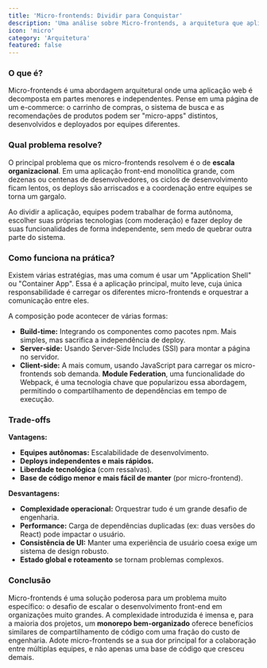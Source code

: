```yaml
---
title: 'Micro-frontends: Dividir para Conquistar'
description: 'Uma análise sobre Micro-frontends, a arquitetura que aplica os conceitos de microserviços ao front-end para escalar o desenvolvimento em equipes grandes.'
icon: 'micro'
category: 'Arquitetura'
featured: false
---
```


### O que é?

Micro-frontends é uma abordagem arquitetural onde uma aplicação web é decomposta em partes menores e independentes. Pense em uma página de um e-commerce: o carrinho de compras, o sistema de busca e as recomendações de produtos podem ser "micro-apps" distintos, desenvolvidos e deployados por equipes diferentes.

### Qual problema resolve?

O principal problema que os micro-frontends resolvem é o de **escala organizacional**. Em uma aplicação front-end monolítica grande, com dezenas ou centenas de desenvolvedores, os ciclos de desenvolvimento ficam lentos, os deploys são arriscados e a coordenação entre equipes se torna um gargalo.

Ao dividir a aplicação, equipes podem trabalhar de forma autônoma, escolher suas próprias tecnologias (com moderação) e fazer deploy de suas funcionalidades de forma independente, sem medo de quebrar outra parte do sistema.

### Como funciona na prática?

Existem várias estratégias, mas uma comum é usar um "Application Shell" ou "Container App". Essa é a aplicação principal, muito leve, cuja única responsabilidade é carregar os diferentes micro-frontends e orquestrar a comunicação entre eles.

A composição pode acontecer de várias formas:
- **Build-time:** Integrando os componentes como pacotes npm. Mais simples, mas sacrifica a independência de deploy.
- **Server-side:** Usando Server-Side Includes (SSI) para montar a página no servidor.
- **Client-side:** A mais comum, usando JavaScript para carregar os micro-frontends sob demanda. **Module Federation**, uma funcionalidade do Webpack, é uma tecnologia chave que popularizou essa abordagem, permitindo o compartilhamento de dependências em tempo de execução.

### Trade-offs

**Vantagens:**
- **Equipes autônomas:** Escalabilidade de desenvolvimento.
- **Deploys independentes e mais rápidos.**
- **Liberdade tecnológica** (com ressalvas).
- **Base de código menor e mais fácil de manter** (por micro-frontend).

**Desvantagens:**
- **Complexidade operacional:** Orquestrar tudo é um grande desafio de engenharia.
- **Performance:** Carga de dependências duplicadas (ex: duas versões do React) pode impactar o usuário.
- **Consistência de UI:** Manter uma experiência de usuário coesa exige um sistema de design robusto.
- **Estado global e roteamento** se tornam problemas complexos.

### Conclusão

Micro-frontends é uma solução poderosa para um problema muito específico: o desafio de escalar o desenvolvimento front-end em organizações muito grandes. A complexidade introduzida é imensa e, para a maioria dos projetos, um **monorepo bem-organizado** oferece benefícios similares de compartilhamento de código com uma fração do custo de engenharia. Adote micro-frontends se a sua dor principal for a colaboração entre múltiplas equipes, e não apenas uma base de código que cresceu demais.